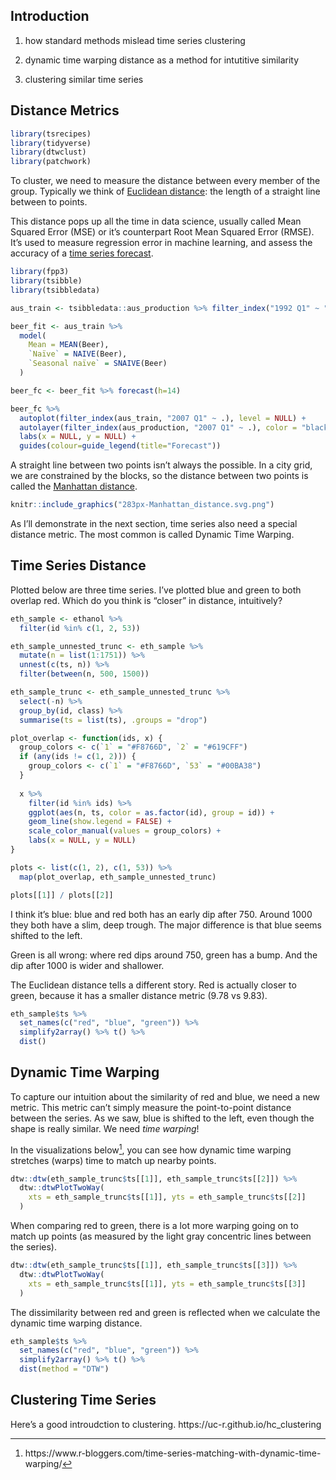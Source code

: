 ## Introduction



1. how standard methods mislead time series clustering

2. dynamic time warping distance as a method for intutitive similarity

3. clustering similar time series

## Distance Metrics

```r
library(tsrecipes)
library(tidyverse)
library(dtwclust)
library(patchwork)
```

To cluster, we need to measure the distance between every member of the group.
Typically we think of [Euclidean distance](https://en.wikipedia.org/wiki/Euclidean_distance#:~:text=In%20mathematics%2C%20the%20Euclidean%20distance,metric%20as%20the%20Pythagorean%20metric.):
the length of a straight line between to points.

This distance pops up all the time in data science,
usually called Mean Squared Error (MSE) or 
it's counterpart Root Mean Squared Error (RMSE). 
It's used to measure regression error in machine learning,
and assess the accuracy of a [time series forecast](https://otexts.com/fpp3/accuracy.html).

```r
library(fpp3)
library(tsibble)
library(tsibbledata)

aus_train <- tsibbledata::aus_production %>% filter_index("1992 Q1" ~ "2006 Q4")

beer_fit <- aus_train %>%
  model(
    Mean = MEAN(Beer),
    `Naïve` = NAIVE(Beer),
    `Seasonal naïve` = SNAIVE(Beer)
  )

beer_fc <- beer_fit %>% forecast(h=14)

beer_fc %>%
  autoplot(filter_index(aus_train, "2007 Q1" ~ .), level = NULL) +
  autolayer(filter_index(aus_production, "2007 Q1" ~ .), color = "black") +
  labs(x = NULL, y = NULL) +
  guides(colour=guide_legend(title="Forecast"))
```

A straight line between two points isn't always the possible. 
In a city grid, we are constrained by the blocks, so the distance
between two points is called the [Manhattan distance](https://en.wikipedia.org/wiki/Taxicab_geometry).

```r
knitr::include_graphics("283px-Manhattan_distance.svg.png")
```

As I'll demonstrate in the next section, time series also
need a special distance metric. The most common is called Dynamic Time Warping.

## Time Series Distance

Plotted below are three time series. I've plotted blue and green to both
overlap red. Which do you think is "closer" in distance, intuitively?

```r
eth_sample <- ethanol %>%
  filter(id %in% c(1, 2, 53))

eth_sample_unnested_trunc <- eth_sample %>%
  mutate(n = list(1:1751)) %>%
  unnest(c(ts, n)) %>%
  filter(between(n, 500, 1500))

eth_sample_trunc <- eth_sample_unnested_trunc %>%
  select(-n) %>%
  group_by(id, class) %>%
  summarise(ts = list(ts), .groups = "drop")
```


```r
plot_overlap <- function(ids, x) {
  group_colors <- c(`1` = "#F8766D", `2` = "#619CFF")
  if (any(ids != c(1, 2))) {
    group_colors <- c(`1` = "#F8766D", `53` = "#00BA38")
  }
  
  x %>%
    filter(id %in% ids) %>%
    ggplot(aes(n, ts, color = as.factor(id), group = id)) +
    geom_line(show.legend = FALSE) +
    scale_color_manual(values = group_colors) +
    labs(x = NULL, y = NULL)
}

plots <- list(c(1, 2), c(1, 53)) %>%
  map(plot_overlap, eth_sample_unnested_trunc)

plots[[1]] / plots[[2]]
```

I think it's blue: blue and red both has an early dip after 750. 
Around 1000 they both have a slim, deep trough. The major difference is that
blue seems shifted to the left.

Green is all wrong: where red dips around 750, green has a bump. 
And the dip after 1000 is wider and shallower. 

The Euclidean distance tells a different story. 
Red is actually closer to green, because it has a smaller distance metric 
(9.78 vs 9.83).

```r
eth_sample$ts %>% 
  set_names(c("red", "blue", "green")) %>%
  simplify2array() %>% t() %>%
  dist()
```

## Dynamic Time Warping

To capture our intuition about the similarity of red and blue,
we need a new metric. This metric can't simply measure the point-to-point 
distance between the series.
As we saw, blue is shifted to the left, even though the shape
is really similar. We need *time warping*!

In the visualizations below^[https://www.r-bloggers.com/time-series-matching-with-dynamic-time-warping/], 
you can see how dynamic time warping stretches
(warps) time to match up nearby points. 

```r
dtw::dtw(eth_sample_trunc$ts[[1]], eth_sample_trunc$ts[[2]]) %>%
  dtw::dtwPlotTwoWay(
    xts = eth_sample_trunc$ts[[1]], yts = eth_sample_trunc$ts[[2]]
  )
```

When comparing red to green, there is a lot more warping going on to match up 
points (as measured by the light gray concentric lines between the series).

```r
dtw::dtw(eth_sample_trunc$ts[[1]], eth_sample_trunc$ts[[3]]) %>%
  dtw::dtwPlotTwoWay(
    xts = eth_sample_trunc$ts[[1]], yts = eth_sample_trunc$ts[[3]]
  )
```

The dissimilarity between red and green is reflected when we
calculate the dynamic time warping distance.

```r
eth_sample$ts %>% 
  set_names(c("red", "blue", "green")) %>%
  simplify2array() %>% t() %>%
  dist(method = "DTW")
```


## Clustering Time Series

Here's a good introudction to clustering.
https://uc-r.github.io/hc_clustering





